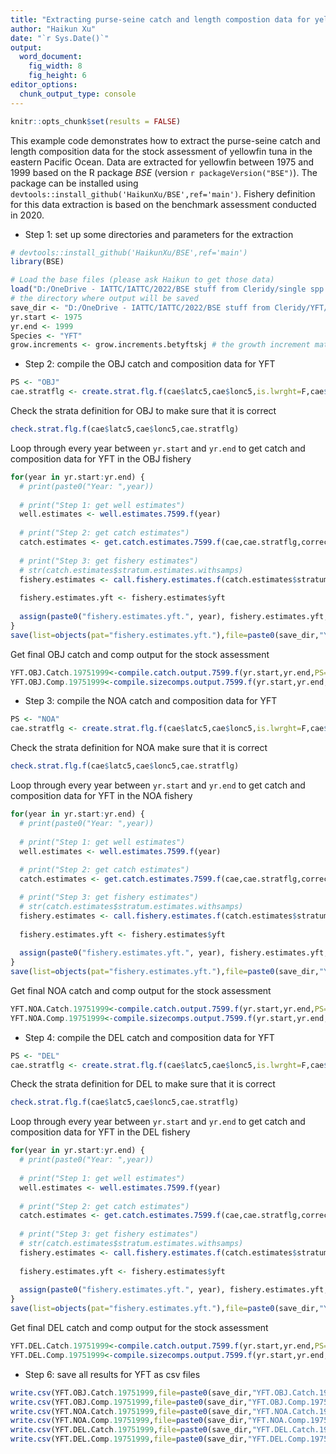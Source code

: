 ```yaml
---
title: "Extracting purse-seine catch and length compostion data for yellowfin in 1975-1999"
author: "Haikun Xu"
date: "`r Sys.Date()`"
output:
  word_document:
    fig_width: 8
    fig_height: 6
editor_options: 
  chunk_output_type: console
---
```


```r
knitr::opts_chunk$set(results = FALSE)
```

This example code demonstrates how to extract the purse-seine catch and length composition data for the stock assessment of yellowfin tuna in the eastern Pacific Ocean. Data are extracted for yellowfin between 1975 and 1999 based on the R package *BSE* (version `r packageVersion("BSE")`). The package can be installed using `devtools::install_github('HaikunXu/BSE',ref='main')`. Fishery definition for this data extraction is based on the benchmark assessment conducted in 2020.

-   Step 1: set up some directories and parameters for the extraction

```r
# devtools::install_github('HaikunXu/BSE',ref='main') 
library(BSE)

# Load the base files (please ask Haikun to get those data)
load("D:/OneDrive - IATTC/IATTC/2022/BSE stuff from Cleridy/single spp programs_PS_1975-1999/Raw data extractions/base files_1975-1999_for SAC 2020.RData")
# the directory where output will be saved
save_dir <- "D:/OneDrive - IATTC/IATTC/2022/BSE stuff from Cleridy/YFT/"
yr.start <- 1975
yr.end <- 1999
Species <- "YFT"
grow.increments <- grow.increments.betyftskj # the growth increment matrix
```

-   Step 2: compile the OBJ catch and composition data for YFT

```r
PS <- "OBJ"
cae.stratflg <- create.strat.flg.f(cae$latc5,cae$lonc5,is.lwrght=F,cae$month,cae$setype,cae$class,PS=PS,Species=Species)
```

Check the strata definition for OBJ to make sure that it is correct

```r
check.strat.flg.f(cae$latc5,cae$lonc5,cae.stratflg)
```

Loop through every year between `yr.start` and `yr.end` to get catch and composition data for YFT in the OBJ fishery

```r
for(year in yr.start:yr.end) {
  # print(paste0("Year: ",year))
  
  # print("Step 1: get well estimates")
  well.estimates <- well.estimates.7599.f(year)
  
  # print("Step 2: get catch estimates")
  catch.estimates <- get.catch.estimates.7599.f(cae,cae.stratflg,corrected.unlds,lfgrpd,lfmm,year,2,well.estimates,PS,Species)
  
  # print("Step 3: get fishery estimates")
  # str(catch.estimates$stratum.estimates.withsamps)
  fishery.estimates <- call.fishery.estimates.f(catch.estimates$stratum.estimates.withsamps,catch.estimates$totunlds.bystrat,year,PS,Species)
  
  fishery.estimates.yft <- fishery.estimates$yft
  
  assign(paste0("fishery.estimates.yft.", year), fishery.estimates.yft, pos=1)
}
save(list=objects(pat="fishery.estimates.yft."),file=paste0(save_dir,"YFT_",PS,"_1975-1999.RData"))
```

Get final OBJ catch and comp output for the stock assessment

```r
YFT.OBJ.Catch.19751999<-compile.catch.output.7599.f(yr.start,yr.end,PS=PS,Species=Species,c("A1","A2","A3"))
YFT.OBJ.Comp.19751999<-compile.sizecomps.output.7599.f(yr.start,yr.end,PS=PS,Species=Species)
```

-   Step 3: compile the NOA catch and composition data for YFT

```r
PS <- "NOA"
cae.stratflg <- create.strat.flg.f(cae$latc5,cae$lonc5,is.lwrght=F,cae$month,cae$setype,cae$class,PS=PS,Species=Species)
```

Check the strata definition for NOA make sure that it is correct

```r
check.strat.flg.f(cae$latc5,cae$lonc5,cae.stratflg)
```

Loop through every year between `yr.start` and `yr.end` to get catch and composition data for YFT in the NOA fishery

```r
for(year in yr.start:yr.end) {
  # print(paste0("Year: ",year))
  
  # print("Step 1: get well estimates")
  well.estimates <- well.estimates.7599.f(year)
  
  # print("Step 2: get catch estimates")
  catch.estimates <- get.catch.estimates.7599.f(cae,cae.stratflg,corrected.unlds,lfgrpd,lfmm,year,2,well.estimates,PS,Species)

  # print("Step 3: get fishery estimates")
  # str(catch.estimates$stratum.estimates.withsamps)
  fishery.estimates <- call.fishery.estimates.f(catch.estimates$stratum.estimates.withsamps,catch.estimates$totunlds.bystrat,year,PS,Species)
  
  fishery.estimates.yft <- fishery.estimates$yft
  
  assign(paste0("fishery.estimates.yft.", year), fishery.estimates.yft, pos=1)
}
save(list=objects(pat="fishery.estimates.yft."),file=paste0(save_dir,"YFT_",PS,"_1975-1999.RData"))
```

Get final NOA catch and comp output for the stock assessment

```r
YFT.NOA.Catch.19751999<-compile.catch.output.7599.f(yr.start,yr.end,PS=PS,Species=Species,c("A1","A2","A3"))
YFT.NOA.Comp.19751999<-compile.sizecomps.output.7599.f(yr.start,yr.end,PS=PS,Species=Species)
```

-   Step 4: compile the DEL catch and composition data for YFT

```r
PS <- "DEL"
cae.stratflg <- create.strat.flg.f(cae$latc5,cae$lonc5,is.lwrght=F,cae$month,cae$setype,cae$class,PS=PS,Species=Species)
```

Check the strata definition for DEL to make sure that it is correct

```r
check.strat.flg.f(cae$latc5,cae$lonc5,cae.stratflg)
```

Loop through every year between `yr.start` and `yr.end` to get catch and composition data for YFT in the DEL fishery

```r
for(year in yr.start:yr.end) {
  # print(paste0("Year: ",year))
  
  # print("Step 1: get well estimates")
  well.estimates <- well.estimates.7599.f(year)
  
  # print("Step 2: get catch estimates")
  catch.estimates <- get.catch.estimates.7599.f(cae,cae.stratflg,corrected.unlds,lfgrpd,lfmm,year,2,well.estimates,PS,Species)
  
  # print("Step 3: get fishery estimates")
  # str(catch.estimates$stratum.estimates.withsamps)
  fishery.estimates <- call.fishery.estimates.f(catch.estimates$stratum.estimates.withsamps,catch.estimates$totunlds.bystrat,year,PS,Species)
  
  fishery.estimates.yft <- fishery.estimates$yft
  
  assign(paste0("fishery.estimates.yft.", year), fishery.estimates.yft, pos=1)
}
save(list=objects(pat="fishery.estimates.yft."),file=paste0(save_dir,"YFT_",PS,"_1975-1999.RData"))
```

Get final DEL catch and comp output for the stock assessment

```r
YFT.DEL.Catch.19751999<-compile.catch.output.7599.f(yr.start,yr.end,PS=PS,Species=Species,c("A1","A2","A3"))
YFT.DEL.Comp.19751999<-compile.sizecomps.output.7599.f(yr.start,yr.end,PS=PS,Species=Species)
```

-   Step 6: save all results for YFT as csv files

```r
write.csv(YFT.OBJ.Catch.19751999,file=paste0(save_dir,"YFT.OBJ.Catch.19751999.csv"),row.names = FALSE)
write.csv(YFT.OBJ.Comp.19751999,file=paste0(save_dir,"YFT.OBJ.Comp.19751999.csv"),row.names = FALSE)
write.csv(YFT.NOA.Catch.19751999,file=paste0(save_dir,"YFT.NOA.Catch.19751999.csv"),row.names = FALSE)
write.csv(YFT.NOA.Comp.19751999,file=paste0(save_dir,"YFT.NOA.Comp.19751999.csv"),row.names = FALSE)
write.csv(YFT.DEL.Catch.19751999,file=paste0(save_dir,"YFT.DEL.Catch.19751999.csv"),row.names = FALSE)
write.csv(YFT.DEL.Comp.19751999,file=paste0(save_dir,"YFT.DEL.Comp.19751999.csv"),row.names = FALSE)
```
